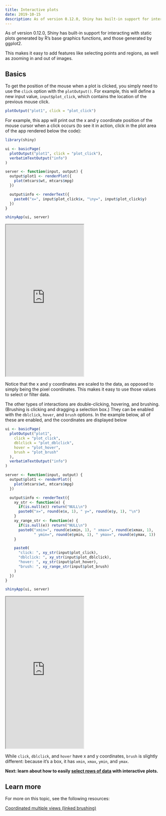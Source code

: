 ```yaml
---
title: Interactive plots
date: 2019-10-15
description: As of version 0.12.0, Shiny has built-in support for interacting with static plots generated by R's base graphics functions, and those generated by ggplot2.
---
```


As of version 0.12.0, Shiny has built-in support for interacting with static plots generated by R's base graphics functions, and those generated by ggplot2.

This makes it easy to add features like selecting points and regions, as well as zooming in and out of images.

## Basics

To get the position of the mouse when a plot is clicked, you simply need to use the `click` option with the `plotOutput()`. For example, this will define a new input value, `input$plot_click`, which contains the location of the previous mouse click.

````r
plotOutput("plot1", click = "plot_click")
````

For example, this app will print out the x and y coordinate position of the mouse cursor when a click occurs (to see it in action, click in the plot area of the app rendered below the code):

````r
library(shiny)

ui <- basicPage(
  plotOutput("plot1", click = "plot_click"),
  verbatimTextOutput("info")
)

server <- function(input, output) {
  output$plot1 <- renderPlot({
    plot(mtcars$wt, mtcars$mpg)
  })

  output$info <- renderText({
    paste0("x=", input$plot_click$x, "\ny=", input$plot_click$y)
  })
}

shinyApp(ui, server)
````

<iframe src="https://gallery.shinyapps.io/096-plot-interaction-article-1" style="width:50%;height:490px;"></iframe>

Notice that the x and y coordinates are scaled to the data, as opposed to simply being the pixel coordinates. This makes it easy to use those values to select or filter data.

The other types of interactions are double-clicking, hovering, and brushing. (Brushing is clicking and dragging a selection box.) They can be enabled with the `dblclick`, `hover`, and `brush` options. In the example below, all of these are enabled, and the coordinates are displayed below

````r
ui <- basicPage(
  plotOutput("plot1",
    click = "plot_click",
    dblclick = "plot_dblclick",
    hover = "plot_hover",
    brush = "plot_brush"
  ),
  verbatimTextOutput("info")
)

server <- function(input, output) {
  output$plot1 <- renderPlot({
    plot(mtcars$wt, mtcars$mpg)
  })

  output$info <- renderText({
    xy_str <- function(e) {
      if(is.null(e)) return("NULL\n")
      paste0("x=", round(e$x, 1), " y=", round(e$y, 1), "\n")
    }
    xy_range_str <- function(e) {
      if(is.null(e)) return("NULL\n")
      paste0("xmin=", round(e$xmin, 1), " xmax=", round(e$xmax, 1), 
             " ymin=", round(e$ymin, 1), " ymax=", round(e$ymax, 1))
    }

    paste0(
      "click: ", xy_str(input$plot_click),
      "dblclick: ", xy_str(input$plot_dblclick),
      "hover: ", xy_str(input$plot_hover),
      "brush: ", xy_range_str(input$plot_brush)
    )
  })
}

shinyApp(ui, server)
````

<iframe src="https://gallery.shinyapps.io/097-plot-interaction-article-2" style="width:50%;height:490px;"></iframe>

While `click`, `dblclick`, and `hover` have x and y coordinates, `brush` is slightly different: because it's a box, it has `xmin`, `xmax`, `ymin`, and `ymax`.

**Next: learn about how to easily [select rows of data](../selecting-rows-of-data) with interactive plots.**

## Learn more

For more on this topic, see the following resources:

[<i class="fas fa-play-circle fa-lg" aria-hidden="true"></i> Coordinated multiple views (linked brushing)](https://resources.rstudio.com/shiny-developer-conference/shinydevcon-brushing-ggvis-winstonchang-1080p)
